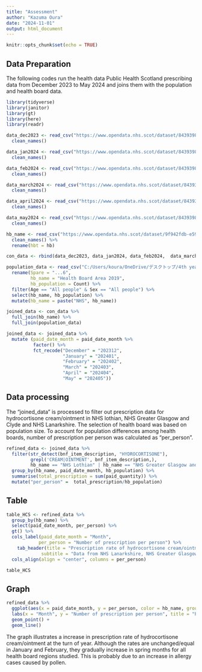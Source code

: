 ```yaml
---
title: "Assessment"
author: "Kazuma Oura"
date: "2024-11-01"
output: html_document
---
```


```r
knitr::opts_chunk$set(echo = TRUE)
```

## Data Preparation
The following codes run the health data Public Health Scotland prescribing data from December 2023 to May 2024 and joins them with the population and health board data.
```r
library(tidyverse)
library(janitor)
library(gt)
library(here)
library(readr)

data_dec2023 <- read_csv("https://www.opendata.nhs.scot/dataset/84393984-14e9-4b0d-a797-b288db64d088/resource/00cdf8d7-f784-4e87-894c-34f2540ea6ab/download/pitc202312.csv") %>% 
  clean_names()

data_jan2024 <- read_csv("https://www.opendata.nhs.scot/dataset/84393984-14e9-4b0d-a797-b288db64d088/resource/d3eaaf84-0f3b-4fb8-9460-e33503095fbe/download/pitc202401.csv") %>% 
  clean_names()

data_feb2024 <- read_csv("https://www.opendata.nhs.scot/dataset/84393984-14e9-4b0d-a797-b288db64d088/resource/86fda652-0e1d-48bb-9368-aa2a560d925b/download/pitc202402.csv") %>% 
  clean_names()

data_march2024 <- read_csv("https://www.opendata.nhs.scot/dataset/84393984-14e9-4b0d-a797-b288db64d088/resource/a42762ac-47cb-4fb6-b9b1-2478a588c0ed/download/pitc202403.csv") %>% 
  clean_names()

data_april2024 <- read_csv("https://www.opendata.nhs.scot/dataset/84393984-14e9-4b0d-a797-b288db64d088/resource/409a02f2-b77c-47a0-917d-4a5a1c90f182/download/pitc202404.csv") %>% 
  clean_names()

data_may2024 <- read_csv("https://www.opendata.nhs.scot/dataset/84393984-14e9-4b0d-a797-b288db64d088/resource/5fbbd126-6166-4249-9620-7ed78e877297/download/pitc202405.csv") %>% 
  clean_names()

hb_name <- read_csv("https://www.opendata.nhs.scot/dataset/9f942fdb-e59e-44f5-b534-d6e17229cc7b/resource/652ff726-e676-4a20-abda-435b98dd7bdc/download/hb14_hb19.csv") %>%
  clean_names() %>%
  rename(hbt = hb)

con_data <- rbind(data_dec2023, data_jan2024, data_feb2024,  data_march2024, data_april2024, data_may2024)

population_data <- read_csv("C:/Users/koura/OneDrive/デスクトップ/4th year/Data Science/data_science/_data-science-for-health-bms-24-25/B200779/data/UV103_age_health_board_census.csv", skip = 10) %>% 
  rename(Spare = "...6", 
         hb_name = "Health Board Area 2019",
         hb_population = Count) %>% 
  filter(Age == "All people" & Sex == "All people") %>% 
  select(hb_name, hb_population) %>% 
  mutate(hb_name = paste("NHS", hb_name))

joined_data <- con_data %>% 
  full_join(hb_name) %>%
  full_join(population_data)

joined_data <- joined_data %>%
  mutate (paid_date_month = paid_date_month %>%
          factor() %>% 
          fct_recode("December" = "202312", 
                     "January" = "202401",
                     "February" = "202402",
                     "March" = "202403", 
                     "April" = "202404",
                     "May" = "202405"))
```


## Data processing
The "joined_data" is processed to filter out prescription data for hydrocortisone cream/ointment in NHS lothian, NHS Greater Glasgow and Clyde and NHS Lanarkshire. The selection of health board was based on population size. To account for population differences among health boards, number of prescription per person was calculated as "per_person".
```r
refined_data <- joined_data %>%
  filter(str_detect(bnf_item_description, "HYDROCORTISONE"),
         grepl('CREAM|OINTMENT', bnf_item_description,), 
         hb_name == "NHS Lothian" | hb_name == "NHS Greater Glasgow and Clyde" | hb_name == "NHS Lanarkshire") %>% 
  group_by(hb_name, paid_date_month, hb_population) %>%
  summarise(total_prescription = sum(paid_quantity)) %>%
  mutate("per_person" =  total_prescription/hb_population)
```

## Table
```r
table_HCS <- refined_data %>%
  group_by(hb_name) %>%
  select(paid_date_month, per_person) %>%
  gt() %>%
  cols_label(paid_date_month = "Month",
            per_person = "Number of prescription per person") %>%
    tab_header(title = "Prescription rate of hydrocortisone cream/ointment in 2023/24",
             subtitle = "Data from NHS Lanarkshire, NHS Greater Glasgow and Clyde and NHS Lothian") %>%
  cols_align(align = "center", columns = per_person)

table_HCS
```

## Graph
```r
refined_data %>%
  ggplot(aes(x = paid_date_month, y = per_person, color = hb_name, group = hb_name)) +
  labs(x = "Month", y = "Number of prescription per person", title = "Prescription rate of hydrocortisone cream/ointment during allergy seasons in 2023/24", color = "Name of health board") +
  geom_point() +
  geom_line()
```

The graph illustrates a increase in prescription rate of hydrocortisone cream/ointment at the turn of year. Although the rates are unchanged/equal in January and February, they gradually increase in spring months for all health board regions studied. This is probably due to an increase in allergy cases caused by pollen. 
